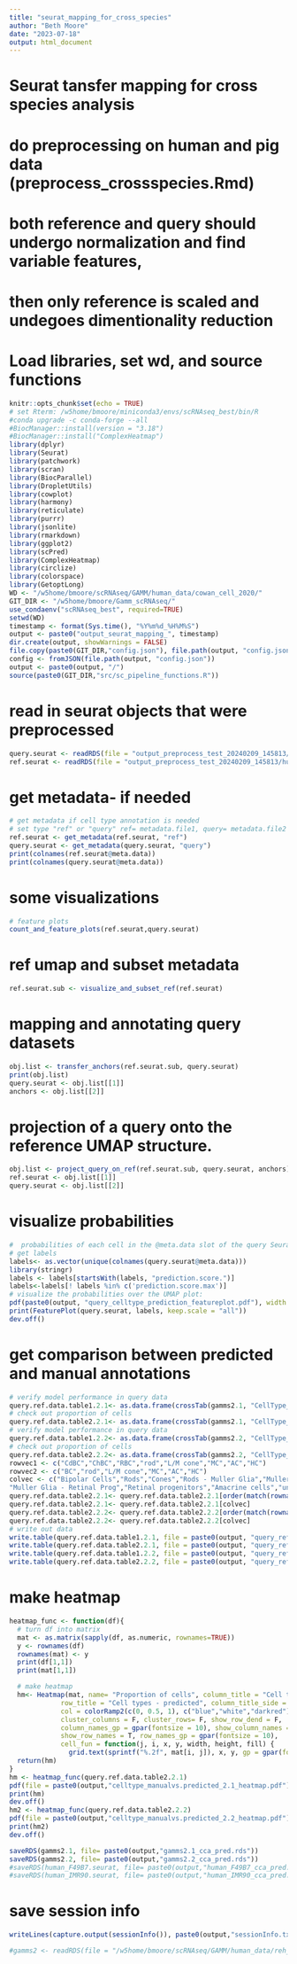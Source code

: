 ```yaml
---
title: "seurat_mapping_for_cross_species"
author: "Beth Moore"
date: "2023-07-18"
output: html_document
---
```

# Seurat tansfer mapping for cross species analysis
# do preprocessing on human and pig data (preprocess_crossspecies.Rmd)
# both reference and query should undergo normalization and find variable features,
# then only reference is scaled and undegoes dimentionality reduction

# Load libraries, set wd, and source functions
```r
knitr::opts_chunk$set(echo = TRUE)
# set Rterm: /w5home/bmoore/miniconda3/envs/scRNAseq_best/bin/R
#conda upgrade -c conda-forge --all
#BiocManager::install(version = "3.18")
#BiocManager::install("ComplexHeatmap")
library(dplyr)
library(Seurat)
library(patchwork)
library(scran)
library(BiocParallel)
library(DropletUtils)
library(cowplot)
library(harmony)
library(reticulate)
library(purrr)
library(jsonlite)
library(rmarkdown)
library(ggplot2)
library(scPred)
library(ComplexHeatmap)
library(circlize)
library(colorspace)
library(GetoptLong)
WD <- "/w5home/bmoore/scRNAseq/GAMM/human_data/cowan_cell_2020/"
GIT_DIR <- "/w5home/bmoore/Gamm_scRNAseq/"
use_condaenv("scRNAseq_best", required=TRUE)
setwd(WD)
timestamp <- format(Sys.time(), "%Y%m%d_%H%M%S")
output <- paste0("output_seurat_mapping_", timestamp)
dir.create(output, showWarnings = FALSE)
file.copy(paste0(GIT_DIR,"config.json"), file.path(output, "config.json"))
config <- fromJSON(file.path(output, "config.json"))
output <- paste0(output, "/")
source(paste0(GIT_DIR,"src/sc_pipeline_functions.R"))
```

# read in seurat objects that were preprocessed
```r
query.seurat <- readRDS(file = "output_preprocess_test_20240209_145813/querygamm.data.S2_clustered.rds")
ref.seurat <- readRDS(file = "output_preprocess_test_20240209_145813/human_F49i-N-B7_clustered.rds")
```
# get metadata- if needed
```r
# get metadata if cell type annotation is needed 
# set type "ref" or "query" ref= metadata.file1, query= metadata.file2
ref.seurat <- get_metadata(ref.seurat, "ref")
query.seurat <- get_metadata(query.seurat, "query")
print(colnames(ref.seurat@meta.data))
print(colnames(query.seurat@meta.data))
```

# some visualizations
```r
# feature plots
count_and_feature_plots(ref.seurat,query.seurat)
```
# ref umap and subset metadata
```r
ref.seurat.sub <- visualize_and_subset_ref(ref.seurat)
```

# mapping and annotating query datasets
```r
obj.list <- transfer_anchors(ref.seurat.sub, query.seurat)
print(obj.list)
query.seurat <- obj.list[[1]]
anchors <- obj.list[[2]]
```


# projection of a query onto the reference UMAP structure.
```r
obj.list <- project_query_on_ref(ref.seurat.sub, query.seurat, anchors)
ref.seurat <- obj.list[[1]]
query.seurat <- obj.list[[2]]
```

# visualize probabilities
```r
#  probabilities of each cell in the @meta.data slot of the query Seurat object.
# get labels
labels<- as.vector(unique(colnames(query.seurat@meta.data)))
library(stringr)
labels <- labels[startsWith(labels, "prediction.score.")]
labels<-labels[! labels %in% c('prediction.score.max')]
# visualize the probabilities over the UMAP plot:
pdf(paste0(output, "query_celltype_prediction_featureplot.pdf"), width = 10, height = 10)
print(FeaturePlot(query.seurat, labels, keep.scale = "all"))
dev.off()
```
# get comparison between predicted and manual annotations
```r
# verify model performance in query data
query.ref.data.table1.2.1<- as.data.frame(crossTab(gamms2.1, "CellType_manual", "predicted.celltype"))
# check out proportion of cells
query.ref.data.table2.2.1<- as.data.frame(crossTab(gamms2.1, "CellType_manual", "predicted.celltype", output = "prop"))
# verify model performance in query data
query.ref.data.table1.2.2<- as.data.frame(crossTab(gamms2.2, "CellType_manual", "predicted.celltype"))
# check out proportion of cells
query.ref.data.table2.2.2<- as.data.frame(crossTab(gamms2.2, "CellType_manual", "predicted.celltype", output = "prop"))
rowvec1 <- c("CdBC","ChBC","RBC","rod","L/M cone","MC","AC","HC")
rowvec2 <- c("BC","rod","L/M cone","MC","AC","HC")
colvec <- c("Bipolar Cells","Rods","Cones","Rods - Muller Glia","Muller Glia",
"Muller Glia - Retinal Prog","Retinal progenitors","Amacrine cells","unknown")
query.ref.data.table2.2.1<- query.ref.data.table2.2.1[order(match(rownames(query.ref.data.table2.2.1), rowvec1)), , drop = FALSE]
query.ref.data.table2.2.1<- query.ref.data.table2.2.1[colvec]
query.ref.data.table2.2.2<- query.ref.data.table2.2.2[order(match(rownames(query.ref.data.table2.2.2), rowvec2)), , drop = FALSE]
query.ref.data.table2.2.2<- query.ref.data.table2.2.2[colvec]
# write out data
write.table(query.ref.data.table1.2.1, file = paste0(output, "query_ref_data_table_s2.1.txt"), sep = "\t")
write.table(query.ref.data.table2.2.1, file = paste0(output, "query_ref_data_table_proportion_s2.1.txt"), sep = "\t")
write.table(query.ref.data.table1.2.2, file = paste0(output, "query_ref_data_table_s2.2.txt"), sep = "\t")
write.table(query.ref.data.table2.2.2, file = paste0(output, "query_ref_data_table_proportion_s2.2.txt"), sep = "\t")
```
# make heatmap
```r
heatmap_func <- function(df){
  # turn df into matrix
  mat <- as.matrix(sapply(df, as.numeric, rownames=TRUE))  
  y <- rownames(df)
  rownames(mat) <- y
  print(df[1,1])
  print(mat[1,1])

  # make heatmap
  hm<- Heatmap(mat, name= "Proportion of cells", column_title = "Cell types - manual", 
             row_title = "Cell types - predicted", column_title_side = "top",row_title_side = "left", 
             col = colorRamp2(c(0, 0.5, 1), c("blue","white","darkred")),
             cluster_columns = F, cluster_rows= F, show_row_dend = F, 
             column_names_gp = gpar(fontsize = 10), show_column_names = T, 
             show_row_names = T, row_names_gp = gpar(fontsize = 10), 
             cell_fun = function(j, i, x, y, width, height, fill) {
               grid.text(sprintf("%.2f", mat[i, j]), x, y, gp = gpar(fontsize = 8))})
  return(hm)
}
hm <- heatmap_func(query.ref.data.table2.2.1)
pdf(file = paste0(output,"celltype_manualvs.predicted_2.1_heatmap.pdf"), width = 7, height = 5)
print(hm)
dev.off()
hm2 <- heatmap_func(query.ref.data.table2.2.2)
pdf(file = paste0(output,"celltype_manualvs.predicted_2.2_heatmap.pdf"), width = 7, height = 5)
print(hm2)
dev.off()
```
```r
saveRDS(gamms2.1, file= paste0(output,"gamms2.1_cca_pred.rds"))
saveRDS(gamms2.2, file= paste0(output,"gamms2.2_cca_pred.rds"))
#saveRDS(human_F49B7.seurat, file= paste0(output,"human_F49B7_cca_pred.rds"))
#saveRDS(human_IMR90.seurat, file= paste0(output,"human_IMR90_cca_pred.rds"))
```
# save session info
```r
writeLines(capture.output(sessionInfo()), paste0(output,"sessionInfo.txt"))
```
```r
#gamms2 <- readRDS(file = "/w5home/bmoore/scRNAseq/GAMM/human_data/reh_cellrep_2020/output_seurat_mapping_20230804_143108/gamms2_rpca_pred.rds")
```